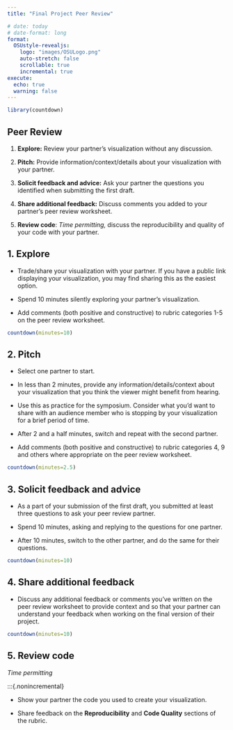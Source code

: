 ```yaml
---
title: "Final Project Peer Review"

# date: today
# date-format: long
format:
  OSUstyle-revealjs:
    logo: "images/OSULogo.png"
    auto-stretch: false
    scrollable: true
    incremental: true
execute: 
  echo: true
  warning: false
---
```


```r
library(countdown)
```

## Peer Review

::: nonincremental
1.  **Explore:** Review your partner's visualization without any discussion.

2.  **Pitch:** Provide information/context/details about your visualization with your partner.

3.  **Solicit feedback and advice:** Ask your partner the questions you identified when submitting the first draft.

4.  **Share additional feedback:** Discuss comments you added to your partner's peer review worksheet.

5.  **Review code**: *Time permitting,* discuss the reproducibility and quality of your code with your partner.
:::

## 1. Explore

:::{.nonincremental}
-   Trade/share your visualization with your partner. If you have a public link displaying your visualization, you may find sharing this as the easiest option.

-   Spend 10 minutes silently exploring your partner's visualization.

-   Add comments (both positive and constructive) to rubric categories 1-5 on the peer review worksheet.

:::

```r
countdown(minutes=10)
```

## 2. Pitch

:::{.nonincremental}
-   Select one partner to start.

-   In less than 2 minutes, provide any information/details/context about your visualization that you think the viewer might benefit from hearing.

-   Use this as practice for the symposium. Consider what you'd want to share with an audience member who is stopping by your visualization for a brief period of time.

-   After 2 and a half minutes, switch and repeat with the second partner.
:::

-   Add comments (both positive and constructive) to rubric categories 4, 9 and others where appropriate on the peer review worksheet.

```r
countdown(minutes=2.5)
```

## 3. Solicit feedback and advice

:::{.nonincremental}

-   As a part of your submission of the first draft, you submitted at least three questions to ask your peer review partner.

-   Spend 10 minutes, asking and replying to the questions for one partner.

-   After 10 minutes, switch to the other partner, and do the same for their questions.
:::

```r
countdown(minutes=10)
```

## 4. Share additional feedback

:::{.nonincremental}

-   Discuss any additional feedback or comments you've written on the peer review worksheet to provide context and so that your partner can understand your feedback when working on the final version of their project.
:::

```r
countdown(minutes=10)
```

## 5. Review code

*Time permitting*

:::{.nonincremental}

-   Show your partner the code you used to create your visualization.

-   Share feedback on the **Reproducibility** and **Code Quality** sections of the rubric.
